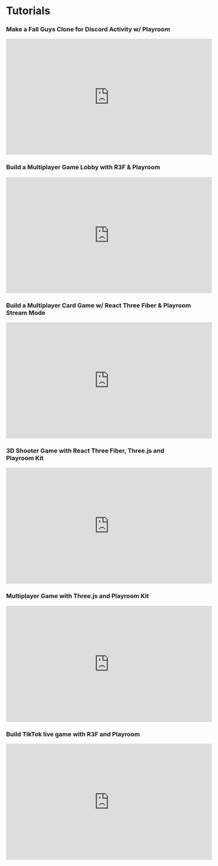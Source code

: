 # Tutorials

### Make a Fall Guys Clone for Discord Activity w/ Playroom

<iframe width="560" height="315" src="https://www.youtube.com/embed/_yx2fh8KEak?si=3p-hHbPKasbU_1tI" title="YouTube video player" frameborder="0" allow="accelerometer; autoplay; clipboard-write; encrypted-media; gyroscope; picture-in-picture; web-share" referrerpolicy="strict-origin-when-cross-origin" allowfullscreen></iframe>

### Build a Multiplayer Game Lobby with R3F & Playroom

<iframe width="560" height="315" src="https://www.youtube.com/embed/1-7PY08aRM0" title="YouTube video player" frameborder="0" allow="accelerometer; autoplay; clipboard-write; encrypted-media; gyroscope; picture-in-picture; web-share" allowfullscreen></iframe>

### Build a Multiplayer Card Game w/ React Three Fiber & Playroom Stream Mode

<iframe width="560" height="315" src="https://www.youtube.com/embed/1dVSudmc2DA" title="YouTube video player" frameborder="0" allow="accelerometer; autoplay; clipboard-write; encrypted-media; gyroscope; picture-in-picture; web-share" allowfullscreen></iframe>

### 3D Shooter Game with React Three Fiber, Three.js and Playroom Kit

<iframe width="560" height="315" src="https://www.youtube.com/embed/nQI8UNe6cfA" title="YouTube video player" frameborder="0" allow="accelerometer; autoplay; clipboard-write; encrypted-media; gyroscope; picture-in-picture; web-share" allowfullscreen></iframe>


### Multiplayer Game with Three.js and Playroom Kit

<iframe width="560" height="315" src="https://www.youtube.com/embed/ZmbGX-sfobs" title="YouTube video player" frameborder="0" allow="accelerometer; autoplay; clipboard-write; encrypted-media; gyroscope; picture-in-picture; web-share" allowfullscreen></iframe>

### Build TikTok live game with R3F and Playroom
<iframe width="560" height="315" src="https://www.youtube.com/embed/RObw_WRbX6k?si=f0s7j4YoneOXGgqI" title="YouTube video player" frameborder="0" allow="accelerometer; autoplay; clipboard-write; encrypted-media; gyroscope; picture-in-picture; web-share" allowfullscreen></iframe>

